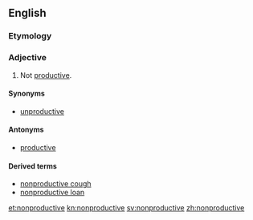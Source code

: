 ==English==

===Etymology===
{{prefix|non|productive}}

===Adjective===
{{en-adj|-}}

#Not [[productive]].  

====Synonyms====
* [[unproductive]]

====Antonyms====
* [[productive]]

====Derived terms====
*[[nonproductive cough]]
*[[nonproductive loan]]

[[et:nonproductive]]
[[kn:nonproductive]]
[[sv:nonproductive]]
[[zh:nonproductive]]